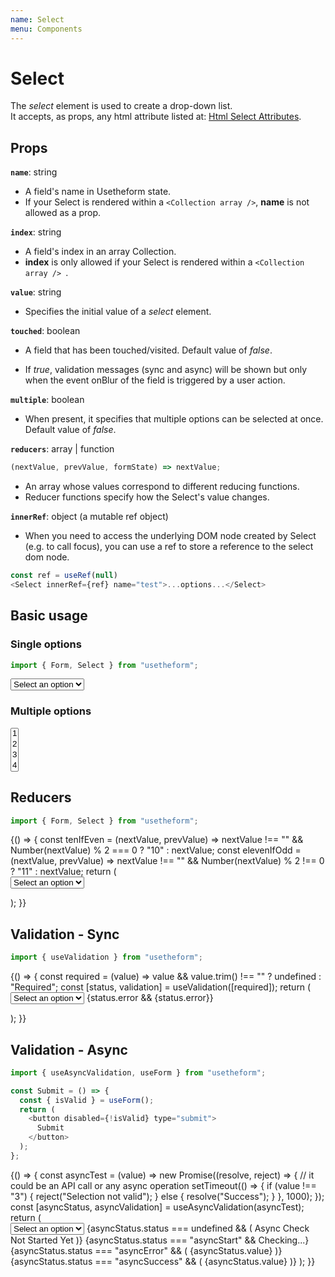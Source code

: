 ---
name: Select
menu: Components
---


# Select

The _select_ element is used to create a drop-down list. <br />
It accepts, as props, any html attribute listed at: [Html Select Attributes](https://www.w3schools.com/tags/tag_select.asp).

## Props

**`name`**: string

- A field's name in Usetheform state. <br />
- If your Select is rendered within a `<Collection array />`, **name** is not allowed as a prop.

**`index`**: string

- A field's index in an array Collection. <br />
- **index** is only allowed if your Select is rendered within a `<Collection array /> `.

**`value`**: string

- Specifies the initial value of a _select_ element.

**`touched`**: boolean

- A field that has been touched/visited. Default value of _false_.

- If _true_, validation messages (sync and async) will be shown but only when the event onBlur of the field is triggered by a user action.

**`multiple`**: boolean

- When present, it specifies that multiple options can be selected at once. Default value of _false_.

**`reducers`**: array | function

```javascript
(nextValue, prevValue, formState) => nextValue;
```

- An array whose values correspond to different reducing functions.
- Reducer functions specify how the Select's value changes.

**`innerRef`**: object (a mutable ref object)

- When you need to access the underlying DOM node created by Select (e.g. to call focus), you can use a ref to store a reference to the select dom node.

```javascript
const ref = useRef(null)
<Select innerRef={ref} name="test">...options...</Select>
```

## Basic usage

### Single options

```javascript
import { Form, Select } from "usetheform";
```

<Playground>
  <Form>
    <Select name="select">
      <option value="">Select an option</option>
      <option value="1">1</option>
      <option value="2">2</option>
      <option value="3">3</option>
      <option value="4">4</option>
    </Select>
  </Form>
</Playground>

### Multiple options

<Playground>
  <Form>
    <Select name="select" multiple>
      <option value="1">1</option>
      <option value="2">2</option>
      <option value="3">3</option>
      <option value="4">4</option>
    </Select>
  </Form>
</Playground>

## Reducers

```javascript
import { Form, Select } from "usetheform";
```

<Playground>
  {() => {
    const tenIfEven = (nextValue, prevValue) =>
      nextValue !== "" && Number(nextValue) % 2 === 0 ? "10" : nextValue;
    const elevenIfOdd = (nextValue, prevValue) =>
      nextValue !== "" && Number(nextValue) % 2 !== 0 ? "11" : nextValue;
    return (
      <Form>
        <Select name="select" reducers={[tenIfEven, elevenIfOdd]}>
          <option value="">Select an option</option>
          <option value="1">1</option>
          <option value="2">2</option>
          <option value="3">3</option>
          <option value="4">4</option>
          <option value="10">10</option>
          <option value="11">11</option>
        </Select>
      </Form>
    );
  }}
</Playground>

## Validation - Sync

```javascript
import { useValidation } from "usetheform";
```

<Playground>
  {() => {
    const required = (value) =>
      value && value.trim() !== "" ? undefined : "Required";
    const [status, validation] = useValidation([required]);
    return (
      <Form>
        <Select name="selectRequired" touched {...validation}>
          <option value="">Select an option</option>
          <option value="1">1</option>
          <option value="2">2</option>
          <option value="3">3</option>
          <option value="4">4</option>
        </Select>
        {status.error && <label>{status.error}</label>}
      </Form>
    );
  }}
</Playground>

## Validation - Async

```javascript
import { useAsyncValidation, useForm } from "usetheform";

const Submit = () => {
  const { isValid } = useForm();
  return (
    <button disabled={!isValid} type="submit">
      Submit
    </button>
  );
};
```

<Playground>
  {() => {
    const asyncTest = (value) =>
      new Promise((resolve, reject) => {
        // it could be an API call or any async operation
        setTimeout(() => {
          if (value !== "3") {
            reject("Selection not valid");
          } else {
            resolve("Success");
          }
        }, 1000);
      });
    const [asyncStatus, asyncValidation] = useAsyncValidation(asyncTest);
    return (
      <Form>
        <Select name="selectRequired" touched {...asyncValidation}>
          <option value="">Select an option</option>
          <option value="1">1</option>
          <option value="2">2</option>
          <option value="3">3</option>
        </Select>
        {asyncStatus.status === undefined && (
          <label>Async Check Not Started Yet</label>
        )}
        {asyncStatus.status === "asyncStart" && <label>Checking...</label>}
        {asyncStatus.status === "asyncError" && (
          <label>{asyncStatus.value}</label>
        )}
        {asyncStatus.status === "asyncSuccess" && (
          <label>{asyncStatus.value}</label>
        )}
        <Submit />
      </Form>
    );
  }}
</Playground>
